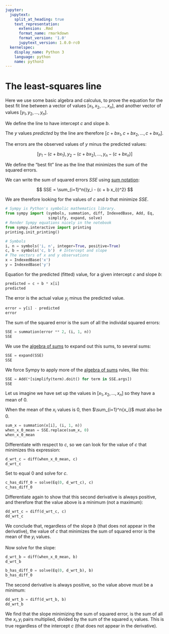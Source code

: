 ```yaml
---
jupyter:
  jupytext:
    split_at_heading: true
    text_representation:
      extension: .Rmd
      format_name: rmarkdown
      format_version: '1.0'
      jupytext_version: 1.0.0-rc0
  kernelspec:
    display_name: Python 3
    language: python
    name: python3
---
```


# The least-squares line


Here we use some basic algebra and calculus, to prove the equation for the best fit line between a vector of values $[ x_1, x_2, \dots, x_n ]$, and another vector of values $[ y_1, y_2, \dots, y_n ]$.

We define the line to have intercept $c$ and slope $b$.

The $y$ values *predicted* by the line are therefore $[ c + b x_1, c + b x_2, \dots, c + b x_n]$.

The errors are the observed values of $y$ minus the predicted values:

$$
[y_1 - (c + b x_1), y_2 - (c + b x_2), \dots, y_n - (c + b x_n)]
$$

We define the "best fit" line as the line that minimizes the sum of the squared errors.

We can write the sum of squared errors $SSE$ using [sum notation](http://matthew-brett.github.io/teaching/some_sums.html):

$$
SSE = \sum_{i=1}^n{(y_i - (c + b x_i))^2}
$$

We are therefore looking for the values of $c$ and $b$ that minimize $SSE$.

```python
# Sympy is Python's symbolic mathematics library.
from sympy import (symbols, summation, diff, IndexedBase, Add, Eq,
                   simplify, expand, solve)
# Render Sympy equations nicely in the notebook
from sympy.interactive import printing
printing.init_printing()
```

```python
# Symbols
i, n = symbols('i, n', integer=True, positive=True)
c, b = symbols('c, b')  # Intercept and slope
# The vectors of x and y observations
x = IndexedBase('x')
y = IndexedBase('y')
```

Equation for the predicted (fitted) value, for a given intercept $c$ and slope $b$:

```python
predicted = c + b * x[i]
predicted
```

The error is the actual value $y_i$ minus the predicted value.

```python
error = y[i] - predicted
error
```

The sum of the squared error is the sum of all the individal squared errors:

```python
SSE = summation(error ** 2, (i, 1, n))
SSE
```

We use the [algebra of sums](http://matthew-brett.github.io/teaching/some_sums.html) to expand out this sums, to several sums:

```python
SSE = expand(SSE)
SSE
```

We force Sympy to apply more of the [algebra of sums](http://matthew-brett.github.io/teaching/some_sums.html) rules, like this:

```python
SSE = Add(*[simplify(term).doit() for term in SSE.args])
SSE
```

Let us imagine we have set up the values in $[x_1, x_2, \dots, x_n]$ so they have a mean of 0.

When the mean of the $x_i$ values is 0, then $\sum_{i=1}^n{x_i}$ must also be 0.

```python
sum_x = summation(x[i], (i, 1, n))
when_x_0_mean = SSE.replace(sum_x, 0)
when_x_0_mean
```

Differentiate with respect to $c$, so we can look for the value of $c$ that minimizes this expression:

```python
d_wrt_c = diff(when_x_0_mean, c)
d_wrt_c
```

Set to equal 0 and solve for $c$.

```python
c_has_diff_0 = solve(Eq(0, d_wrt_c), c)
c_has_diff_0
```

Differentiate again to show that this second derivative is always positive, and therefore that the value above is a minimum (not a maximum):

```python
dd_wrt_c = diff(d_wrt_c, c)
dd_wrt_c
```

We conclude that, regardless of the slope $b$ (that does not appear in the derivative), the value of $c$ that minimizes the sum of squared error is the mean of the $y_i$ values.


Now solve for the slope:

```python
d_wrt_b = diff(when_x_0_mean, b)
d_wrt_b
```

```python
b_has_diff_0 = solve(Eq(0, d_wrt_b), b)
b_has_diff_0
```

The second derivative is always positive, so the value above must be a minimum: 

```python
dd_wrt_b = diff(d_wrt_b, b)
dd_wrt_b
```

We find that the slope minimizing the sum of squared error, is the sum of all the $x_i, y_i$ pairs multiplied, divided by the sum of the squared $x_i$ values.  This is true regardless of the intercept $c$ (that does not appear in the derivative).
